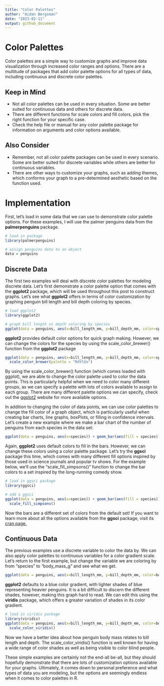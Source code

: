 ```yaml
---
title: "Color Palettes"
author: "Aidan Bergsman"
date: "2023-02-11"
output: github_document
---
```


# Color Palettes

Color palettes are a simple way to customize graphs and improve data visualization through increased color ranges and options. There are a multitude of packages that add color palette options for all types of data, including continuous and discrete color palettes.

## Keep in Mind

-   Not all color palettes can be used in every situation. Some are better suited for continuous data and others for discrete data.
-   There are different functions for scale colors and fill colors, pick the right function for your specific case.
-   Check the help file or manual for any color palette package for information on arguments and color options available.

## Also Consider

-   Remember, not all color palette packages can be used in every scenario. Some are better suited for discrete variables while others are better for continuous variables.
-   There are other ways to customize your graphs, such as adding themes, which conforms your graph to a pre-determined aesthetic based on the function used.

# Implementation

First, let's load in some data that we can use to demonstrate color palette options. For these examples, I will use the palmer penguins data from the **palmerpenguins** package.

```r
# load in package
library(palmerpenguins)

# assign penguins data to an object
data = penguins
```

## Discrete Data

The first two examples will deal with discrete color palettes for modeling discrete data. Let's first demonstrate a color palette option that comes with the **ggplot2** package, which will be used throughout this post to construct graphs. Let's see what **ggplot2** offers in terms of color customization by graphing penguin bill length and bill depth coloring by species.

```r
# load ggplot2
library(ggplot2)

# graph bill length vs depth coloring by species
ggplot(data = penguins, aes(x=bill_length_mm, y=bill_depth_mm, color=species)) + geom_point()
```

**ggplot2** provides default color options for quick graph making. However, we can change the colors for the species by using the scale_color_brewer() function from the **ggplot2** package

```r
ggplot(data = penguins, aes(x=bill_length_mm, y=bill_depth_mm, color=species)) + geom_point() +
  scale_color_brewer(palette = "RdYlGn")
```

By using the scale_color_brewer() function (which comes loaded with ggplot), we are able to change the color palette used to color the data points. This is particularly helpful when we need to color many different groups, as we can specify a palette with lots of colors available to assign to each group. There are many different palette options we can specify, check out the [ggplot2](https://ggplot2.tidyverse.org/reference/scale_brewer.html#ref-usage) website for more available options.

In addition to changing the color of data points, we can use color palettes to change the fill color of a graph object, which is particularly useful when creating bar charts, line graphs, boxPlots, or filling in confidence intervals. Let's create a new example where we make a bar chart of the number of penguins from each species in the data set:

```r
ggplot(data = penguins, aes(x=species)) + geom_bar(aes(fill = species)) 
```

Again, **ggplot2** uses default colors to fill in the bars. However, we can change these colors using a color palette package. Let's try the **ggsci** package this time, which comes with many different fill options inspired by those used in science journals and popular tv shows. For the example below, we'll use the "scale_fill_simpsons()" function to change the bar colors to a set inspired by the long-running comedy show.

```r
# load in ggsci package
library(ggsci)

# add a ggsci
ggplot(data = penguins, aes(x=species)) + geom_bar(aes(fill = species)) + 
  scale_fill_simpsons()
```

Now the bars are a different set of colors from the default set! If you want to learn more about all the options available from the **ggsci** package, visit its [cran page.](https://cran.r-project.org/web/packages/ggsci/vignettes/ggsci.html)

## Continuous Data

The previous examples use a discrete variable to color the data by. We can also apply color palettes to continuous variables for a color gradient scale. Let's return to the first example, but change the variable we are coloring by from "species" to "body_mass_g" and see what we get.

```r
ggplot(data = penguins, aes(x=bill_length_mm, y=bill_depth_mm, color=body_mass_g)) + geom_point()
```

**ggplot2** defaults to a blue color gradient, with lighter shades of blue representing heavier penguins. It is a bit difficult to discern the different shades, however, making this graph hard to read. We can edit this using the **viridis** package, which offers a greater variation of shades in its color gradient.

```r
# load in viridis package
library(viridis)
ggplot(data = penguins, aes(x=bill_length_mm, y=bill_depth_mm, color=body_mass_g)) + geom_point() + 
  scale_color_viridis() 

```

Now we have a better idea about how penguin body mass relates to bill length and depth. The scale_color_viridis() function is well known for having a wide range of color shades as well as being visible to color blind people.

These simple examples are certainly not the end-all be-all, but they should hopefully demonstrate that there are lots of customization options available for your graphs. Ultimately, it comes down to personal preference and what types of data you are modeling, but the options are seemingly endless when it comes to color palettes in R.
